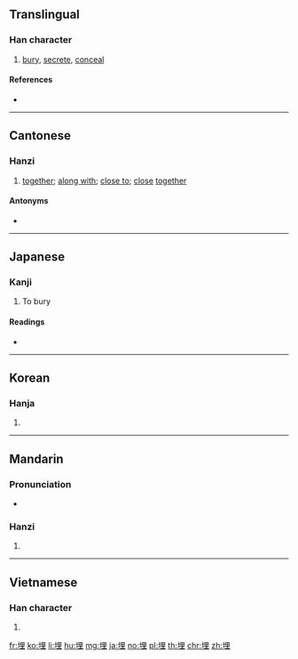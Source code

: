 ==Translingual==

===Han character===
{{Han char|rn=32|rad=土|as=07|sn=10|four=46114|canj=GWG|ids=⿰土里}}

# [[bury]], [[secrete]], [[conceal]]

====References====
* {{Han ref|kx=0229.280|dkj=05116|dj=0465.180|hdz=10443.210|uh=57CB|ud=22475|bh=AE49|bd=44617}}

----

==Cantonese==

===Hanzi===
{{yue-hanzi|jyut=[[maai4]]|y=maai4}}

<!-- highly abstract concept of "together/togetherness"  -->
# [[together]]; [[along with]]; [[close to]]; [[close]] [[together]]
#: {{zh-usex|坐埋|to sit next to|C}}
#: {{zh-usex|企埋|to stand next to|C}}
#: {{zh-usex|行埋|to approach/be near someone; to cross someone's path|C}}
#: {{zh-usex|帶埋 個 手機|to bring along a cellphone|C}}
#: {{zh-usex|把 甲 同 乙 擠埋 一齊|to put A next to B; to put A near B|C}}
#: {{zh-usex|儲埋 錢|to accumulate money|C}}
#: {{zh-usex|黐埋 一齊|to stick together|C}}

====Antonyms====
* {{zh-l|開}}

----

==Japanese==

===Kanji===
{{ja-kanji|grade=c|rs=土07}}

# To bury

====Readings====
* {{ja-readings|on=[[まい]] (mai), [[ばい]] (bai)|kun=[[うめる]] (umeru), [[うずめる]] (uzumeru), [[うまる]] (umaru)}}

----

==Korean==

===Hanja===
{{ko-hanja|hangeul=매|rv=mae|mr=mae}}

# {{defn|lang=ko|sort=土07}}

----

==Mandarin==

===Pronunciation===
* {{audio|Zh-mái.ogg|Audio|lang=cmn}}

===Hanzi===
{{cmn-hanzi|pin=[[mái]] ([[mai2]])|wg=}}

# {{defn|lang=cmn|sort=土07}}

----

==Vietnamese==

===Han character===
{{vi-hantu|[[mai]], [[mài]], [[man]]|rs=土07}}

# {{defn|lang=vi|sort=土07}}

[[fr:埋]]
[[ko:埋]]
[[li:埋]]
[[hu:埋]]
[[mg:埋]]
[[ja:埋]]
[[no:埋]]
[[pl:埋]]
[[th:埋]]
[[chr:埋]]
[[zh:埋]]
